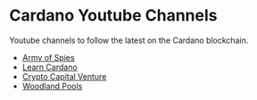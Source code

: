 # Cardano Youtube Channels

Youtube channels to follow the latest on the Cardano blockchain. 

- [Army of Spies](https://www.youtube.com/@ArmyofSpies)
- [Learn Cardano](https://www.youtube.com/@LearnCardano) 
- [Crypto Capital Venture](https://www.youtube.com/@CryptoCapitalVenture) 
- [Woodland Pools](https://www.youtube.com/@WoodlandPools) 

